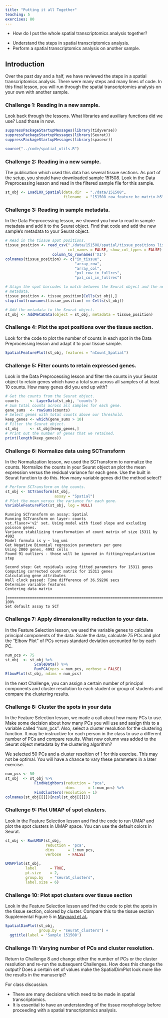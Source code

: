 ```yaml
---
title: "Putting it all Together"
teaching: 5
exercises: 80
---
```


:::::::::::::::::::::::::::::::::::::: questions 

- How do I put the whole spatial transcriptomics analysis together?

::::::::::::::::::::::::::::::::::::::::::::::::

::::::::::::::::::::::::::::::::::::: objectives

- Understand the steps in spatial transcriptomics analysis.
- Perform a spatial transcriptomics analysis on another sample.

::::::::::::::::::::::::::::::::::::::::::::::::

## Introduction

Over the past day and a half, we have reviewed the steps in a spatial 
transcriptomics analysis. There were many steps and many lines of code. In this
final lesson, you will run through the spatial transcriptomics analysis on
your own with another sample.

::::::::::::::::::::::::::::::::::::: challenge 

### Challenge 1: Reading in a new sample.

Look back through the lessons. What libraries and auxiliary functions did we use? 
Load those in now.

:::::::::::::::::::::::: solution 
 
```r
suppressPackageStartupMessages(library(tidyverse))
suppressPackageStartupMessages(library(Seurat))
suppressPackageStartupMessages(library(spacexr))

source("../code/spatial_utils.R")
```


:::::::::::::::::::::::::::::::::

:::::::::::::::::::::::::::::::::::::


::::::::::::::::::::::::::::::::::::: challenge 

### Challenge 2: Reading in a new sample.

The publication which used this data has several tissue sections. As part of 
the setup, you should have downloaded sample 151508. Look in the Data 
Preprocessing lesson and read in the filtered sample file for this sample.

:::::::::::::::::::::::: solution 
 
```r
st_obj <- Load10X_Spatial(data.dir  = "./data/151508", 
                          filename  = "151508_raw_feature_bc_matrix.h5")
```


:::::::::::::::::::::::::::::::::

:::::::::::::::::::::::::::::::::::::


::::::::::::::::::::::::::::::::::::: challenge 

### Challenge 3: Reading in sample metadata.

In the Data Preprocessing lesson, we showed you how to read in sample metadata
and add it to the Seurat object. Find that code and add the new sample's 
metadata to your Seurat object.

:::::::::::::::::::::::: solution 
 
```r
# Read in the tissue spot positions.
tissue_position <- read_csv("./data/151508/spatial/tissue_positions_list.csv",
                            col_names = FALSE, show_col_types = FALSE) %>% 
                     column_to_rownames('X1')
colnames(tissue_position) <- c("in_tissue", 
                               "array_row", 
                               "array_col", 
                               "pxl_row_in_fullres", 
                               "pxl_col_in_fullres")

# Align the spot barcodes to match between the Seurat object and the new
# metadata.
tissue_position <- tissue_position[Cells(st_obj),]
stopifnot(rownames(tissue_position) == Cells(st_obj))

# Add the metadata to the Seurat object.
st_obj <- AddMetaData(object = st_obj, metadata = tissue_position)
```

:::::::::::::::::::::::::::::::::

:::::::::::::::::::::::::::::::::::::


::::::::::::::::::::::::::::::::::::: challenge 

### Challenge 4: Plot the spot positions over the tissue section.

Look for the code to plot the number of counts in each spot in the Data 
Preprocessing lesson and adapt it to your tissue sample.

:::::::::::::::::::::::: solution 
 
```r
SpatialFeaturePlot(st_obj, features = "nCount_Spatial")
```

:::::::::::::::::::::::::::::::::

:::::::::::::::::::::::::::::::::::::


::::::::::::::::::::::::::::::::::::: challenge 

### Challenge 5: Filter counts to retain expressed genes.

Look in the Data Preprocessing lesson and filter the counts in your Seurat
object to retain genes which have a total sum across all samples of at least 
10 counts. How many genes did you end up with?

:::::::::::::::::::::::: solution 
 
```r
# Get the counts from the Seurat object.
counts     <- LayerData(st_obj, 'counts')
# Sum total counts across all samples for each gene.
gene_sums  <- rowSums(counts)
# Select genes with total counts above our threshold. 
keep_genes <- which(gene_sums > 10)
# Filter the Seurat object.
st_obj     <- st_obj[keep_genes,]
# Print out the number of genes that we retained.
print(length(keep_genes))
```

:::::::::::::::::::::::::::::::::

:::::::::::::::::::::::::::::::::::::


::::::::::::::::::::::::::::::::::::: challenge 

### Challenge 6: Normalize data using SCTransform

In the Normalization lesson, we used the SCTransform to normalize the counts.
Normalize the counts in your Seurat object an plot the mean expression versus
the residual variance for each gene. Use the built in Seurat function to do this.
How many variable genes did the method select?

:::::::::::::::::::::::: solution 
 
```r
# Perform SCTransform on the counts.
st_obj <- SCTransform(st_obj, 
                      assay = "Spatial")
# Plot the mean veruss the variance for each gene.
VariableFeaturePlot(st_obj, log = NULL)
```

```output
Running SCTransform on assay: Spatial
Running SCTransform on layer: counts
vst.flavor='v2' set. Using model with fixed slope and excluding poisson genes.
Variance stabilizing transformation of count matrix of size 15311 by 4992
Model formula is y ~ log_umi
Get Negative Binomial regression parameters per gene
Using 2000 genes, 4992 cells
Found 91 outliers - those will be ignored in fitting/regularization step

Second step: Get residuals using fitted parameters for 15311 genes
Computing corrected count matrix for 15311 genes
Calculating gene attributes
Wall clock passed: Time difference of 36.59206 secs
Determine variable features
Centering data matrix
  |===================================================================================================================================================================| 100%
Set default assay to SCT
```

:::::::::::::::::::::::::::::::::

:::::::::::::::::::::::::::::::::::::


::::::::::::::::::::::::::::::::::::: challenge 

### Challenge 7: Apply dimensionality reduction to your data.

In the Feature Selection lesson, we used the variable genes to calculate 
principal components of the data. Scale the data, calculate 75 PCs and plot the
"Elbow Plot" of PCs versus standard deviation accounted for by each PC.

:::::::::::::::::::::::: solution 
 
```r
num_pcs <- 75
st_obj  <- st_obj %>%
             ScaleData() %>%
             RunPCA(npcs = num_pcs, verbose = FALSE)
ElbowPlot(st_obj, ndims = num_pcs)
```

:::::::::::::::::::::::::::::::::

:::::::::::::::::::::::::::::::::::::


:::::::::::::::::::::::::::::::::::::::::::::::::::::::::::::::::::: instructor

In the next Challenge, you can assign a certain number of principal components
and cluster resolution to each student or group of students and compare the 
clustering results.

::::::::::::::::::::::::::::::::::::::::::::::::::::::::::::::::::::::::::::::::



::::::::::::::::::::::::::::::::::::: challenge 

### Challenge 8: Cluster the spots in your data

In the Feature Selection lesson, we made a call about how many PCs to use.
Make some decision about how many PCs you will use and assign this to a variable
called "num_pcs". Also, select a cluster resolution for the clustering function.
It may be instructive for each person in the class to use a
different number of PCs and compare results. What new column was added to 
the Seurat object metadata by the clustering algorithm?

:::::::::::::::::::::::: solution 
 
 We selected 50 PCs and a cluster resoltion of 1 for this exercise. This may 
 not be optimal. You will have a chance to vary these parameters in a later 
 exercise.
 
```r
num_pcs <- 50
st_obj  <- st_obj %>%
             FindNeighbors(reduction = "pca", 
                           dims      = 1:num_pcs) %>% 
             FindClusters(resolution = 1)
colnames(st_obj[[]])[ncol(st_obj[[]])]
```

:::::::::::::::::::::::::::::::::

:::::::::::::::::::::::::::::::::::::


::::::::::::::::::::::::::::::::::::: challenge 

### Challenge 9: Plot UMAP of spot clusters.

Look in the Feature Selection lesson and find the code to run UMAP and plot
the spot clusters in UMAP space. You can use the default colors in Seurat.

:::::::::::::::::::::::: solution 
 
```r
st_obj <- RunUMAP(st_obj, 
                  reduction = 'pca', 
                  dims      = 1:num_pcs, 
                  verbose   = FALSE)

UMAPPlot(st_obj, 
         label      = TRUE,
         pt.size    = 2,
         group.by   = "seurat_clusters",
         label.size = 6)
```

:::::::::::::::::::::::::::::::::

:::::::::::::::::::::::::::::::::::::


::::::::::::::::::::::::::::::::::::: challenge 

### Challenge 10: Plot spot clusters over tissue section

Look in the Feature Selection lesson and find the code to plot the spots in
the tissue section, colored by cluster. Compare this to the tissue section
Supplemental Figure 5 in 
[Maynard et al.](https://www.nature.com/articles/s41593-020-00787-0#Sec33).

:::::::::::::::::::::::: solution 
 
```r
SpatialDimPlot(st_obj, 
               group.by = "seurat_clusters") +
  ggtitle(label = 'Sample 151508')
```

:::::::::::::::::::::::::::::::::

:::::::::::::::::::::::::::::::::::::


::::::::::::::::::::::::::::::::::::: challenge 

### Challenge 11: Varying number of PCs and cluster resolution.

Return to Challenge 8 and change either the number of PCs or the cluster
resolution and re-run the subsequent Challenges. How does this change the 
output? Does a certain set of values make the SpatialDimPlot look more like
the results in the manuscript?

:::::::::::::::::::::::: solution 
 
For class discussion.

:::::::::::::::::::::::::::::::::

:::::::::::::::::::::::::::::::::::::


::::::::::::::::::::::::::::::::::::: keypoints 

- There are many decisions which need to be made in spatial transcriptomics.
- It is essential to have an understanding of the tissue morphology before
proceeding with a spatial transcriptomics analysis.

::::::::::::::::::::::::::::::::::::::::::::::::

